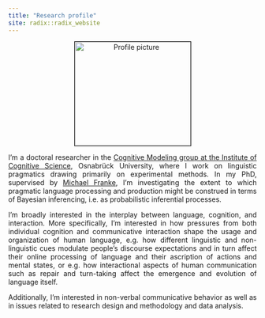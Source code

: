```yaml
---
title: "Research profile"
site: radix::radix_website
---
```


<style>
body {
  text-align: justify}

h1 {
  text-align: center
}

.aligncenter {
    text-align: center;
}
</style>

<p class="aligncenter"><img src="images/profile.jpeg" alt="Profile picture" align="middle" style="width:235px;height:210px;border:1px solid black;"></p>

I'm a doctoral researcher in the [Cognitive Modeling group at the Institute of Cognitive Science](https://www.ikw.uni-osnabrueck.de/en/research_groups/cognitive_modeling/home.html), Osnabrück University, where I work on linguistic pragmatics drawing primarily on experimental methods. In my PhD, supervised by [Michael Franke](http://www.home.uni-osnabrueck.de/michfranke/index.html), I'm investigating the extent to which pragmatic language processing and production might be construed in terms of Bayesian inferencing, i.e. as probabilistic inferential processes.

I'm broadly interested in the interplay between language, cognition, and interaction. More specifically, I'm interested in how pressures from both individual cognition and communicative interaction shape the usage and organization of human language, e.g. how different linguistic and non-linguistic cues modulate people's discourse expectations and in turn affect their online processing of language and their ascription of actions and mental states, or e.g. how interactional aspects of human communication such as repair and turn-taking affect the emergence and evolution of language itself.

Additionally, I'm interested in non-verbal communicative behavior as well as in issues related to research design and methodology and data analysis.
